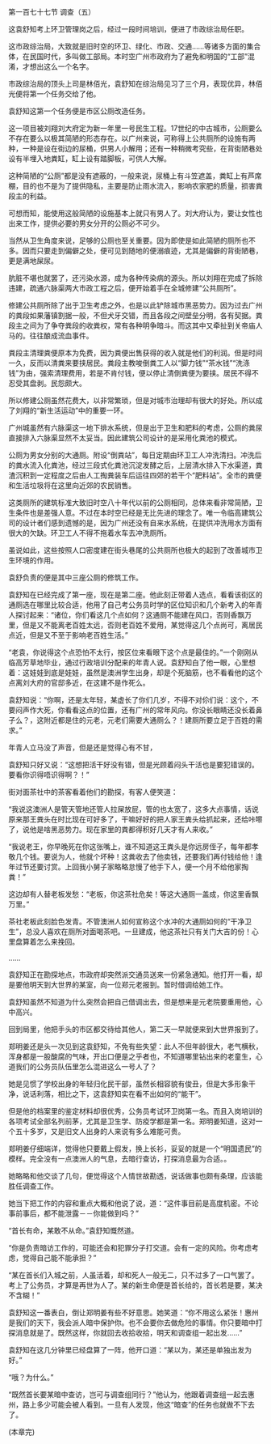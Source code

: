 

第一百七十七节 调查（五）

这袁舒知考上环卫管理岗之后，经过一段时间培训，便进了市政综治局任职。

这市政综治局，大致就是旧时空的环卫、绿化、市政、交通……等诸多方面的集合体，在民国时代，多叫做工部局。本时空广州市政府为了避免和明国的“工部”混淆，才想出这么一个名字。

市政综治局的顶头上司是林佰光，袁舒知在综治局见习了三个月，表现优异，林佰光便将第一个任务交给了他。

袁舒知这第一个任务便是市区公厕改造任务。

这一项目被刘翔刘大府定为新一年里一号民生工程。17世纪的中古城市，公厕要么不存在要么以极其简陋的形态存在。以广州来说，可称得上公共厕所的设施有两种，一种是设在街边的尿桶，供男人小解用；还有一种稍微考究些，在背街陋巷处设有半埋入地粪缸，缸上设有踏脚板，可供人大解。

这种简陋的“公厕”都是没有遮蔽的，一般来说，尿桶上有斗笠遮盖，粪缸上有芦席棚，目的也不是为了提供隐私，主要是防止雨水流入，影响农家肥的质量，损害粪段主的利益。

可想而知，能使用这般简陋的设施基本上就只有男人了。刘大府认为，要让女性也出来工作，提供必要的男女分开的公厕必不可少。

当然从卫生角度来说，足够的公厕也至关重要。因为即使是如此简陋的厕所也不多。因而只要走到偏僻之处，便可见到随地的便溺痕迹，尤其是偏僻的背街陋巷，更是满地屎尿。

肮脏不堪也就罢了，还污染水源，成为各种传染病的源头。所以刘翔在完成了拆除违建，疏通六脉渠两大市政工程之后，便开始着手在全城修建“公共厕所”。

修建公共厕所除了出于卫生考虑之外，也是以此铲除城市黑恶势力。因为过去广州的粪段如果藩镇割据一般，不但犬牙交错，而且各段之间壁垒分明，各有契据。粪段主之间为了争夺粪段的收粪权，常有各种明争暗斗。而这其中又牵扯到关帝庙人马的。往往酿成流血事件。

粪段主清理粪便原本为免费，因为粪便出售获得的收入就是他们的利润。但是时间一久，反而以清粪来要挟居民。粪段主教唆倒粪工人以“脚力钱”“茶水钱”“洗涤钱”为由，强索清理费用，若是不肯付钱，便以停止清倒粪便为要挟。居民不得不忍受其盘剥。民怨颇大。

所以修建公厕虽然花费大，以非常繁琐，但是对城市治理却有很大的好处。所以成了刘翔的“新生活运动”中的重要一环。

广州城虽然有六脉渠这一地下排水系统，但是出于卫生和肥料的考虑，公厕的粪尿直接排入六脉渠显然不太妥当。因此建筑公司设计的是采用化粪池的模式。

公厕为男女分别的大通厕。附设“倒粪站”，每日定期由环卫工人冲洗清扫。冲洗后的粪水流入化粪池，经过三段式化粪池沉淀发酵之后，上层清水排入下水渠道，粪渣沉积到一定程度之后由人工掏粪装车后运往四郊的若干个“肥料站”。全市的粪便和生活垃圾将在这里向近郊的农民销售。

这类厕所的建筑标准大致旧时空八十年代以前的公厕相同，总体来看非常简陋，卫生条件也是差强人意。不过在本时空已经是无比先进的理念了。唯一令临高建筑公司的设计者们感到遗憾的是，因为广州还没有自来水系统，在提供冲洗用水方面有很大的欠缺。环卫工人不得不拖着水车去冲洗厕所。

虽说如此，这些按照人口密度建在街头巷尾的公共厕所也极大的起到了改善城市卫生环境的作用。

袁舒负责的便是其中三座公厕的修筑工作。

袁舒知在已经完成了第一座，现在是第二座。他此刻正带着人选点，看看该街区的通厕选在哪里比较合适，他用了自己考公务员时学的区位知识和几个新考入的年青人探讨起来：“诸位，你们看这几个点如何？这通厕不能建在风口，否则香飘万里，但是又不能离老百姓太远，否则老百姓不爱用，某觉得这几个点尚可，离居民点近，但是又不至于影响老百姓生活。”

“老袁，你说得这个点恐怕不太行，按区位来看眼下这个点是最佳的。”一个刚刚从临高芳草地毕业，通过行政培训分配来的年青人说。袁舒知白了他一眼，心里想着：这娃娃到底是娃娃，虽然是澳洲学生出身，却是个死脑筋，也不看看他的这个点离刘大府的官邸多近，在这建不是作死么。

袁舒知说：“你啊，还是太年轻，某虚长了你们几岁，不得不对伱们说：这个，不要闷声作大死，你看看这点的位置，还有广州的常年风向。你没长眼睛还没长着鼻子么？，这附近都是住的元老，元老们需要大通厕么？！建厕所要立足于百姓的需求。”

年青人立马没了声音，但是还是觉得心有不甘，

袁舒知只好又说：“这想把活干好没有错，但是光顾着闷头干活也是要犯错误的。要看你识得唔识得啊？！”

街对面茶社中的茶客看着他们的勘探，有客人便笑道：

“我说这澳洲人是管天管地还管人拉屎放屁，管的也太宽了，这多大点事情，话说原来那王粪头在时比现在可好多了，干嘛好好的把人家王粪头给抓起来，还给咔嚓了，说他是啥黑恶势力。现在家里的粪都得积好几天才有人来收。”

“我说老王，你早晚死在你这张嘴上，谁不知道这王粪头是你远房侄子，每年都孝敬几个钱。要说为人，他就个坏种！这粪收去了他卖钱，还要我们再付钱给他！逢年过节还要讨赏。上回我小舅子家略略怠慢了他手下人，便一个月不给他家掏粪！”

这边却有人替老板发愁：“老板，你这茶社危矣！等这大通厕一盖成，你这里香飘万里。”

茶社老板此刻脸色发青。不管澳洲人如何宣称这个水冲的大通厕如何的“干净卫生”，总没人喜欢在厕所对面喝茶吧。一旦建成，他这茶社只有关门大吉的份！心里盘算着怎么来挽回。

……

袁舒知正在勘探地点，市政府却突然派交通员送来一份紧急通知。他打开一看，却是要他明天到大世界的某室，向一位郑元老报到。暂时借调给她工作。

袁舒知虽然不知道为什么突然会把自己借调出去，但是想来是元老院要重用他，心中高兴。

回到局里，他把手头的市区都交待给其他人，第二天一早就便来到大世界报到了。

郑明姜还是头一次见到这袁舒知，不免有些失望：此人不但年龄很大，老气横秋，浑身都是一股酸腐的气味，开出口便是之乎者也，不知道哪里钻出来的老童生，心道我们的公务员队伍里怎么混进这么一号人了？

她是见惯了学校出身的年轻归化民干部，虽然长相容貌有俊丑，但是大多形象干净，说话利落，相比之下，这袁舒知实在看不出如何的“能干”。

但是他的档案里的鉴定材料却很优秀，公务员考试环卫岗第一名。而且入岗培训的各项考试全部名列前茅，尤其是卫生学、防疫学都是第一名。郑明姜知道，这对一个五十多岁，又是旧文人出身的人来说有多么难能可贵。

郑明姜仔细端详，觉得他只要戴上假发，换上长衫，妥妥的就是一个“明国遗民”的模样。完全没有一点澳洲人的气息，去暗行查访，打探消息最为合适。。

她略略和他交谈了几句，便觉得这个人情世故勘透，说话做事也颇有条理，应该能胜任调查工作。

她当下把工作的内容和重点大概和他说了说，道：“这件事目前是高度机密。不论事前事后，都不能泄露－－你能做到吗？”

“首长有命，某敢不从命。”袁舒知慨然道。

“你是负责暗访工作的，可能还会和犯罪分子打交道。会有一定的风险。你考虑考虑，觉得自己能不能承担？”

“某在首长们入城之前，人虽活着，却和死人一般无二，只不过多了一口气罢了。考上了公务员，才算是再世为人了。某的新生命便是首长给的，首长若是要，某决不含糊！”

袁舒知这一番表白，倒让郑明姜有些不好意思。她笑道：“你不用这么紧张！惠州是我们的天下，我会派人暗中保护你。也不会要你去做危险的事情。你只要暗中打探消息就是了。既然这样，你就回去收拾收拾，明天和调查组一起出发……”

袁舒知在这几分钟里已经盘算了一阵，他开口道：“某以为，某还是单独出发为好。”

“哦？为什么。”

“既然首长要某暗中查访，岂可与调查组同行？”他认为，他跟着调查组一起去惠州，路上多少可能会被人看到。一旦有人发现，他这“暗查”的任务也就做不下去了。

(本章完)


